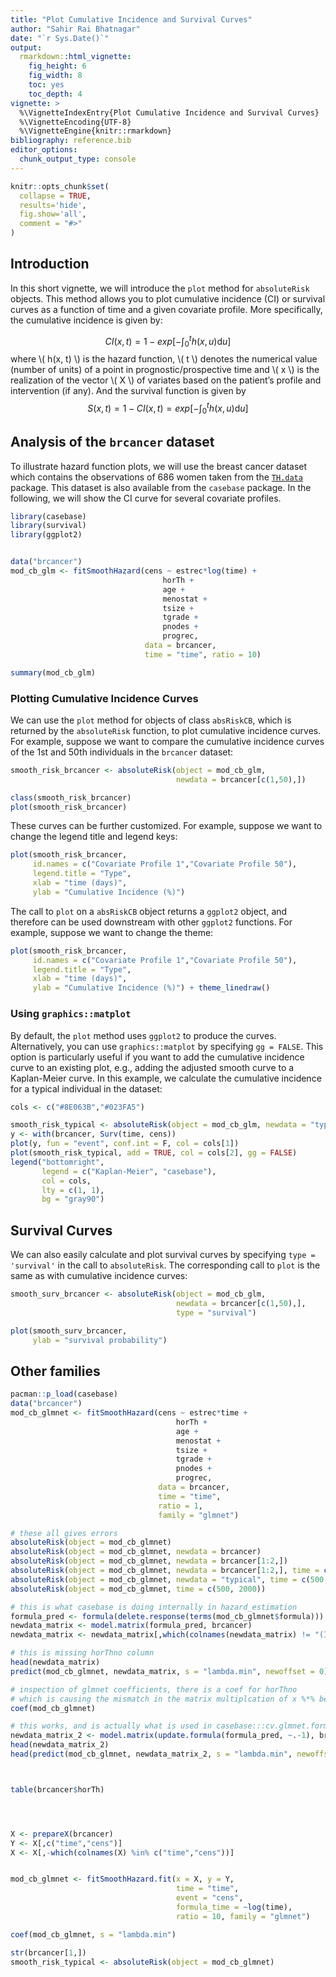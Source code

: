 ```yaml
---
title: "Plot Cumulative Incidence and Survival Curves"
author: "Sahir Rai Bhatnagar"
date: "`r Sys.Date()`"
output:
  rmarkdown::html_vignette:
    fig_height: 6
    fig_width: 8
    toc: yes
    toc_depth: 4
vignette: >
  %\VignetteIndexEntry{Plot Cumulative Incidence and Survival Curves}
  %\VignetteEncoding{UTF-8}
  %\VignetteEngine{knitr::rmarkdown}
bibliography: reference.bib
editor_options: 
  chunk_output_type: console
---
```


```r
knitr::opts_chunk$set(
  collapse = TRUE, 
  results='hide',
  fig.show='all',
  comment = "#>"
)
```


## Introduction

In this short vignette, we will introduce the `plot` method for `absoluteRisk` objects. This method allows you to plot cumulative incidence (CI) or survival curves as a function of time and a given covariate profile. More specifically, the cumulative incidence is given by:

$$ CI(x, t) = 1 - exp\left[ - \int_0^t h(x, u) \textrm{d}u \right] $$ 
where \\( h(x, t) \\) is the hazard function, \\( t \\) denotes the numerical value (number of units) of a point in prognostic/prospective time and \\( x \\) is the realization of the vector \\( X \\) of variates based on the patient's profile and intervention (if any). And the survival function is given by 
$$ S(x, t) = 1 - CI(x,t) = exp\left[ - \int_0^t h(x, u) \textrm{d}u \right] $$ 


## Analysis of the `brcancer` dataset

To illustrate hazard function plots, we will use the breast cancer dataset which contains the observations of 686 women taken from the [`TH.data`](https://cran.r-project.org/package=TH.data) package. This dataset is also available from the `casebase` package. In the following, we will show the CI curve for several covariate profiles.


```r
library(casebase)
library(survival)
library(ggplot2)


data("brcancer")
mod_cb_glm <- fitSmoothHazard(cens ~ estrec*log(time) + 
                                  horTh + 
                                  age + 
                                  menostat + 
                                  tsize + 
                                  tgrade + 
                                  pnodes + 
                                  progrec,
                              data = brcancer,
                              time = "time", ratio = 10)

summary(mod_cb_glm)
```



### Plotting Cumulative Incidence Curves

We can use the `plot` method for objects of class `absRiskCB`, which is returned by the `absoluteRisk` function, to plot cumulative incidence curves. For example, suppose we want to compare the cumulative incidence curves of the 1st and 50th individuals in the `brcancer` dataset:

```r
smooth_risk_brcancer <- absoluteRisk(object = mod_cb_glm, 
                                     newdata = brcancer[c(1,50),])

class(smooth_risk_brcancer)
plot(smooth_risk_brcancer)
```

These curves can be further customized. For example, suppose we want to change the legend title and legend keys:

```r
plot(smooth_risk_brcancer, 
     id.names = c("Covariate Profile 1","Covariate Profile 50"), 
     legend.title = "Type", 
     xlab = "time (days)", 
     ylab = "Cumulative Incidence (%)") 
```

The call to `plot` on a `absRiskCB` object returns a `ggplot2` object, and therefore can be used downstream with other `ggplot2` functions. For example, suppose we want to change the theme:

```r
plot(smooth_risk_brcancer, 
     id.names = c("Covariate Profile 1","Covariate Profile 50"), 
     legend.title = "Type", 
     xlab = "time (days)", 
     ylab = "Cumulative Incidence (%)") + theme_linedraw() 
```


### Using `graphics::matplot`

By default, the `plot` method uses `ggplot2` to produce the curves. Alternatively, you can use `graphics::matplot` by specifying `gg = FALSE`. This option is particularly useful if you want to add the cumulative incidence curve to an existing plot, e.g., adding the adjusted smooth curve to a Kaplan-Meier curve. In this example, we calculate the cumulative incidence for a typical individual in the dataset:

```r
cols <- c("#8E063B","#023FA5")

smooth_risk_typical <- absoluteRisk(object = mod_cb_glm, newdata = "typical")
y <- with(brcancer, Surv(time, cens))
plot(y, fun = "event", conf.int = F, col = cols[1])
plot(smooth_risk_typical, add = TRUE, col = cols[2], gg = FALSE)
legend("bottomright", 
       legend = c("Kaplan-Meier", "casebase"), 
       col = cols,
       lty = c(1, 1), 
       bg = "gray90")
```



## Survival Curves

We can also easily calculate and plot survival curves by specifying `type = 'survival'` in the call to `absoluteRisk`. The corresponding call to `plot` is the same as with cumulative incidence curves:

```r
smooth_surv_brcancer <- absoluteRisk(object = mod_cb_glm, 
                                     newdata = brcancer[c(1,50),],
                                     type = "survival")

plot(smooth_surv_brcancer, 
     ylab = "survival probability")
```


## Other families


```r


pacman::p_load(casebase)
data("brcancer")
mod_cb_glmnet <- fitSmoothHazard(cens ~ estrec*time + 
                                     horTh + 
                                     age + 
                                     menostat + 
                                     tsize + 
                                     tgrade + 
                                     pnodes + 
                                     progrec,
                                 data = brcancer,
                                 time = "time", 
                                 ratio = 1, 
                                 family = "glmnet")

# these all gives errors
absoluteRisk(object = mod_cb_glmnet)
absoluteRisk(object = mod_cb_glmnet, newdata = brcancer)
absoluteRisk(object = mod_cb_glmnet, newdata = brcancer[1:2,])
absoluteRisk(object = mod_cb_glmnet, newdata = brcancer[1:2,], time = c(500, 2000))
absoluteRisk(object = mod_cb_glmnet, newdata = "typical", time = c(500, 2000))
absoluteRisk(object = mod_cb_glmnet, time = c(500, 2000))

# this is what casebase is doing internally in hazard_estimation
formula_pred <- formula(delete.response(terms(mod_cb_glmnet$formula)))
newdata_matrix <- model.matrix(formula_pred, brcancer)
newdata_matrix <- newdata_matrix[,which(colnames(newdata_matrix) != "(Intercept)")]

# this is missing horThno column
head(newdata_matrix)
predict(mod_cb_glmnet, newdata_matrix, s = "lambda.min", newoffset = 0)

# inspection of glmnet coefficients, there is a coef for horThno
# which is causing the mismatch in the matrix multiplcation of x %*% beta
coef(mod_cb_glmnet)

# this works, and is actually what is used in casebase:::cv.glmnet.formula
newdata_matrix_2 <- model.matrix(update.formula(formula_pred, ~.-1), brcancer)
head(newdata_matrix_2)
head(predict(mod_cb_glmnet, newdata_matrix_2, s = "lambda.min", newoffset = 0))



table(brcancer$horTh)




X <- prepareX(brcancer)
Y <- X[,c("time","cens")]
X <- X[,-which(colnames(X) %in% c("time","cens"))]


mod_cb_glmnet <- fitSmoothHazard.fit(x = X, y = Y,
                                     time = "time", 
                                     event = "cens",
                                     formula_time = ~log(time),
                                     ratio = 10, family = "glmnet")

coef(mod_cb_glmnet, s = "lambda.min")

str(brcancer[1,])
smooth_risk_typical <- absoluteRisk(object = mod_cb_glmnet)

```



